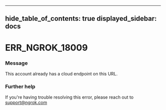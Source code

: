 

---
hide_table_of_contents: true
displayed_sidebar: docs
---


# ERR_NGROK_18009

### Message
This account already has a cloud endpoint on this URL.

<ErrorDetails />



### Further help
If you're having trouble resolving this error, please reach out to [support@ngrok.com](mailto:support@ngrok.com?subject=Help%20with%20ERR_NGROK_18009)

